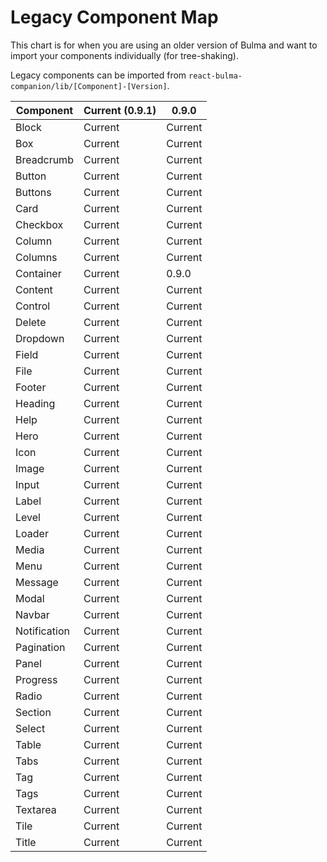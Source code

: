 
<Meta title="Legacy/Component Map" />

# Legacy Component Map

This chart is for when you are using an older version of Bulma and want to import your components individually (for tree-shaking).

Legacy components can be imported from `react-bulma-companion/lib/[Component]-[Version]`.

| Component     | Current (0.9.1) | 0.9.0    |
| ------------- | --------------- | -------- |
| Block         | Current         | Current  |
| Box           | Current         | Current  |
| Breadcrumb    | Current         | Current  |
| Button        | Current         | Current  |
| Buttons       | Current         | Current  |
| Card          | Current         | Current  |
| Checkbox      | Current         | Current  |
| Column        | Current         | Current  |
| Columns       | Current         | Current  |
| Container     | Current         | 0.9.0    |
| Content       | Current         | Current  |
| Control       | Current         | Current  |
| Delete        | Current         | Current  |
| Dropdown      | Current         | Current  |
| Field         | Current         | Current  |
| File          | Current         | Current  |
| Footer        | Current         | Current  |
| Heading       | Current         | Current  |
| Help          | Current         | Current  |
| Hero          | Current         | Current  |
| Icon          | Current         | Current  |
| Image         | Current         | Current  |
| Input         | Current         | Current  |
| Label         | Current         | Current  |
| Level         | Current         | Current  |
| Loader        | Current         | Current  |
| Media         | Current         | Current  |
| Menu          | Current         | Current  |
| Message       | Current         | Current  |
| Modal         | Current         | Current  |
| Navbar        | Current         | Current  |
| Notification  | Current         | Current  |
| Pagination    | Current         | Current  |
| Panel         | Current         | Current  |
| Progress      | Current         | Current  |
| Radio         | Current         | Current  |
| Section       | Current         | Current  |
| Select        | Current         | Current  |
| Table         | Current         | Current  |
| Tabs          | Current         | Current  |
| Tag           | Current         | Current  |
| Tags          | Current         | Current  |
| Textarea      | Current         | Current  |
| Tile          | Current         | Current  |
| Title         | Current         | Current  |
